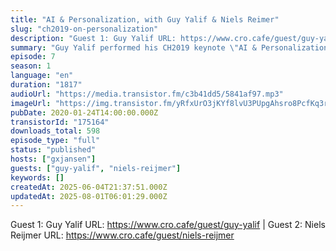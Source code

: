 ```yaml
---
title: "AI & Personalization, with Guy Yalif & Niels Reimer"
slug: "ch2019-on-personalization"
description: "Guest 1: Guy Yalif URL: https://www.cro.cafe/guest/guy-yalif | Guest 2: Niels Reijmer URL: https://www.cro.cafe/guest/niels-reijmer"
summary: "Guy Yalif performed his CH2019 keynote \"AI & Personalization Demystified\" and spoke about how we can use AI and machine learning, what it is (and isn't) good for in marketing and personalization. After his session, he and Niels Reimer joined me in the café to talk about this!"
episode: 7
season: 1
language: "en"
duration: "1817"
audioUrl: "https://media.transistor.fm/c3b41dd5/5841af97.mp3"
imageUrl: "https://img.transistor.fm/yRfxUrO3jKYf8lvU3PUpgAhsro8PcfKq3rNvPAwzqPI/rs:fill:0:0:1/w:1400/h:1400/q:60/mb:500000/aHR0cHM6Ly9pbWct/dXBsb2FkLXByb2R1/Y3Rpb24udHJhbnNp/c3Rvci5mbS83Njkx/ZGZkOWJmNzQzNzJj/ZjM0NTc3NTAwMmM2/NDNmNS5qcGVn.webp"
pubDate: 2020-01-24T14:00:00.000Z
transistorId: "175164"
downloads_total: 598
episode_type: "full"
status: "published"
hosts: ["gxjansen"]
guests: ["guy-yalif", "niels-reijmer"]
keywords: []
createdAt: 2025-06-04T21:37:51.000Z
updatedAt: 2025-08-01T06:01:29.000Z
---
```


Guest 1: Guy Yalif URL: https://www.cro.cafe/guest/guy-yalif | Guest 2: Niels Reijmer URL: https://www.cro.cafe/guest/niels-reijmer
